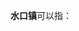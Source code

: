 '''水口镇'''可以指：
{{PRC admin/disambig|34/11/22/102/000|35/05/26/106/000|35/09/22/107/000|43/02/25/103/000|43/11/29/109/000|44/02/82/110/000|44/07/83/117/000|44/09/83/102/000|44/14/81/131/000|45/11/19/105/000|45/14/23/102/000|50/02/24/104/000|51/01/83/107/000|51/05/25/108/000|51/11/02/107/000|51/17/25/222/000|52/26/31/107/000|61/04/27/107/000|44/13/02/009/000}}
{{disambig|cat=三字中国镇名消歧义}}